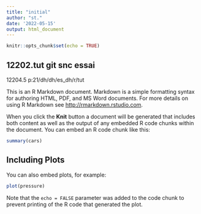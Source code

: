 ```yaml
---
title: "initial"
author: "st."
date: '2022-05-15'
output: html_document
---
```


```r
knitr::opts_chunk$set(echo = TRUE)
```

## 12202.tut git snc essai
12204.5
p:21/dh/dh/es_dh/r/tut

This is an R Markdown document. Markdown is a simple formatting syntax for authoring HTML, PDF, and MS Word documents. For more details on using R Markdown see <http://rmarkdown.rstudio.com>.

When you click the **Knit** button a document will be generated that includes both content as well as the output of any embedded R code chunks within the document. You can embed an R code chunk like this:

```r
summary(cars)
```

## Including Plots

You can also embed plots, for example:

```r
plot(pressure)
```

Note that the `echo = FALSE` parameter was added to the code chunk to prevent printing of the R code that generated the plot.
